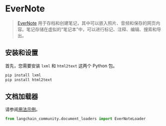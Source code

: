 # EverNote

>[EverNote](https://evernote.com/) 用于存档和创建笔记，其中可以嵌入照片、音频和保存的网页内容。笔记存储在虚拟的“笔记本”中，可以进行标记、注释、编辑、搜索和导出。

## 安装和设置

首先，您需要安装 `lxml` 和 `html2text` 这两个 Python 包。

```bash
pip install lxml
pip install html2text
```

## 文档加载器

请参阅[用法示例](/docs/integrations/document_loaders/evernote)。

```python
from langchain_community.document_loaders import EverNoteLoader
```